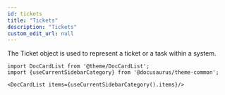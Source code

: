 ```yaml
---
id: tickets
title: "Tickets"
description: "Tickets"
custom_edit_url: null
---
```




The Ticket object is used to represent a ticket or a task within a system.




```mdx-code-block
import DocCardList from '@theme/DocCardList';
import {useCurrentSidebarCategory} from '@docusaurus/theme-common';

<DocCardList items={useCurrentSidebarCategory().items}/>
```
      
